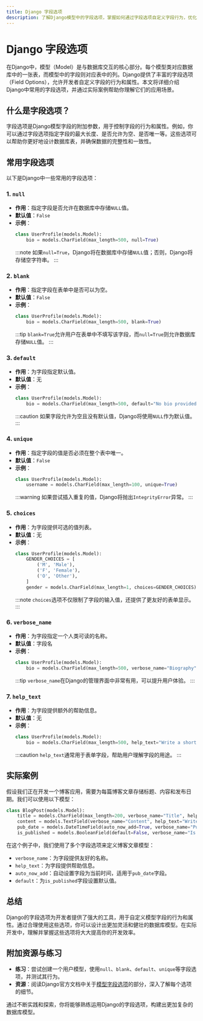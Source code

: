 ```yaml
---
title: Django 字段选项
description: 了解Django模型中的字段选项，掌握如何通过字段选项自定义字段行为，优化数据库设计。
---
```


# Django 字段选项

在Django中，模型（Model）是与数据库交互的核心部分。每个模型类对应数据库中的一张表，而模型中的字段则对应表中的列。Django提供了丰富的字段选项（Field Options），允许开发者自定义字段的行为和属性。本文将详细介绍Django中常用的字段选项，并通过实际案例帮助你理解它们的应用场景。

## 什么是字段选项？

字段选项是Django模型字段的附加参数，用于控制字段的行为和属性。例如，你可以通过字段选项指定字段的最大长度、是否允许为空、是否唯一等。这些选项可以帮助你更好地设计数据库表，并确保数据的完整性和一致性。

## 常用字段选项

以下是Django中一些常用的字段选项：

### 1. `null`
- **作用**：指定字段是否允许在数据库中存储`NULL`值。
- **默认值**：`False`
- **示例**：
  ```python
  class UserProfile(models.Model):
      bio = models.CharField(max_length=500, null=True)
  ```
  :::note
  如果`null=True`，Django将在数据库中存储`NULL`值；否则，Django将存储空字符串。
  :::

### 2. `blank`
- **作用**：指定字段在表单中是否可以为空。
- **默认值**：`False`
- **示例**：
  ```python
  class UserProfile(models.Model):
      bio = models.CharField(max_length=500, blank=True)
  ```
  :::tip
  `blank=True`允许用户在表单中不填写该字段，而`null=True`则允许数据库存储`NULL`值。
  :::

### 3. `default`
- **作用**：为字段指定默认值。
- **默认值**：无
- **示例**：
  ```python
  class UserProfile(models.Model):
      bio = models.CharField(max_length=500, default="No bio provided")
  ```
  :::caution
  如果字段允许为空且没有默认值，Django将使用`NULL`作为默认值。
  :::

### 4. `unique`
- **作用**：指定字段的值是否必须在整个表中唯一。
- **默认值**：`False`
- **示例**：
  ```python
  class UserProfile(models.Model):
      username = models.CharField(max_length=100, unique=True)
  ```
  :::warning
  如果尝试插入重复的值，Django将抛出`IntegrityError`异常。
  :::

### 5. `choices`
- **作用**：为字段提供可选的值列表。
- **默认值**：无
- **示例**：
  ```python
  class UserProfile(models.Model):
      GENDER_CHOICES = [
          ('M', 'Male'),
          ('F', 'Female'),
          ('O', 'Other'),
      ]
      gender = models.CharField(max_length=1, choices=GENDER_CHOICES)
  ```
  :::note
  `choices`选项不仅限制了字段的输入值，还提供了更友好的表单显示。
  :::

### 6. `verbose_name`
- **作用**：为字段指定一个人类可读的名称。
- **默认值**：字段名
- **示例**：
  ```python
  class UserProfile(models.Model):
      bio = models.CharField(max_length=500, verbose_name="Biography")
  ```
  :::tip
  `verbose_name`在Django的管理界面中非常有用，可以提升用户体验。
  :::

### 7. `help_text`
- **作用**：为字段提供额外的帮助信息。
- **默认值**：无
- **示例**：
  ```python
  class UserProfile(models.Model):
      bio = models.CharField(max_length=500, help_text="Write a short bio about yourself")
  ```
  :::caution
  `help_text`通常用于表单字段，帮助用户理解字段的用途。
  :::

## 实际案例

假设我们正在开发一个博客应用，需要为每篇博客文章存储标题、内容和发布日期。我们可以使用以下模型：

```python
class BlogPost(models.Model):
    title = models.CharField(max_length=200, verbose_name="Title", help_text="Enter the title of the blog post")
    content = models.TextField(verbose_name="Content", help_text="Write the content of the blog post")
    pub_date = models.DateTimeField(auto_now_add=True, verbose_name="Publication Date")
    is_published = models.BooleanField(default=False, verbose_name="Is Published?")
```

在这个例子中，我们使用了多个字段选项来定义博客文章模型：
- `verbose_name`：为字段提供友好的名称。
- `help_text`：为字段提供帮助信息。
- `auto_now_add`：自动设置字段为当前时间，适用于`pub_date`字段。
- `default`：为`is_published`字段设置默认值。

## 总结

Django的字段选项为开发者提供了强大的工具，用于自定义模型字段的行为和属性。通过合理使用这些选项，你可以设计出更加灵活和健壮的数据库模型。在实际开发中，理解并掌握这些选项将大大提高你的开发效率。

## 附加资源与练习

- **练习**：尝试创建一个用户模型，使用`null`、`blank`、`default`、`unique`等字段选项，并测试其行为。
- **资源**：阅读Django官方文档中关于[模型字段选项](https://docs.djangoproject.com/en/stable/ref/models/fields/#field-options)的部分，深入了解每个选项的细节。

通过不断实践和探索，你将能够熟练运用Django的字段选项，构建出更加复杂的数据库模型。